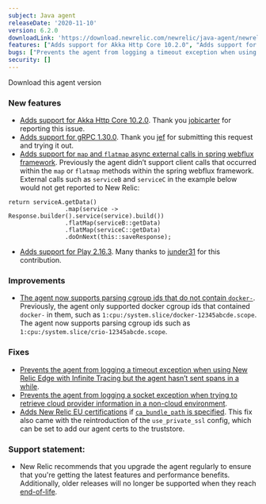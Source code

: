 ```yaml
---
subject: Java agent
releaseDate: '2020-11-10'
version: 6.2.0
downloadLink: 'https://download.newrelic.com/newrelic/java-agent/newrelic-agent/6.2.0/'
features: ["Adds support for Akka Http Core 10.2.0", "Adds support for gRPC 1.30.0", "Adds support for map and flatmap async external calls in spring webflux framework", "Adds support for Play 2.16.3", "The agent now supports parsing cgroup ids that do not contain docker-"]
bugs: ["Prevents the agent from logging a timeout exception when using New Relic Edge with Infinite Tracing", "Prevents the agent from logging a socket exception when trying to retrieve cloud provider information in a non-cloud environment", "Adds New Relic EU certifications if ca_bundle_path is specified. This fix also reintroduces the use_private_ssl config, which can be set to add NR agent certs to the truststore."]
security: []
---
```

<ButtonGroup>
  <ButtonLink
    role="button"
    to="https://download.newrelic.com/newrelic/java-agent/newrelic-agent/6.2.0/"
    variant="primary"
  >
    Download this agent version
  </ButtonLink>
</ButtonGroup>

### New features

* [Adds support for Akka Http Core 10.2.0](https://github.com/newrelic/newrelic-java-agent/pull/90). Thank you [jobicarter](https://github.com/jobicarter) for reporting this issue.
* [Adds support for gRPC 1.30.0](https://github.com/newrelic/newrelic-java-agent/pull/92). Thank you [jef](https://github.com/jef) for submitting this request and trying it out.
* [Adds support for `map` and `flatmap` async external calls in spring webflux framework](https://github.com/newrelic/newrelic-java-agent/pull/93). Previously the agent didn’t support client calls that occurred within the `map` or `flatmap` methods within the spring webflux framework. External calls such as `serviceB` and `serviceC` in the example below would not get reported to New Relic:

```
return serviceA.getData()
                .map(service -> Response.builder().service(service).build())
                .flatMap(serviceB::getData)
                .flatMap(serviceC::getData)
                .doOnNext(this::saveResponse);
```

* [Adds support for Play 2.16.3](https://github.com/newrelic/newrelic-java-agent/pull/97). Many thanks to [junder31](https://github.com/junder31) for this contribution.

### Improvements

* [The agent now supports parsing cgroup ids that do not contain `docker-`](https://github.com/newrelic/newrelic-java-agent/pull/87). Previously, the agent only supported docker cgroup ids that contained `docker-` in them, such as `1:cpu:/system.slice/docker-12345abcde.scope`. The agent now supports parsing cgroup ids such as `1:cpu:/system.slice/crio-12345abcde.scope`.

### Fixes

* [Prevents the agent from logging a timeout exception when using New Relic Edge with Infinite Tracing but the agent hasn’t sent spans in a while](https://github.com/newrelic/newrelic-java-agent/pull/76).
* [Prevents the agent from logging a socket exception when trying to retrieve cloud provider information in a non-cloud environment](https://github.com/newrelic/newrelic-java-agent/pull/80).
* [Adds New Relic EU certifications](https://github.com/newrelic/newrelic-java-agent/pull/89) if [`ca_bundle_path` is specified](https://docs.newrelic.com/docs/agents/java-agent/configuration/configuring-your-ssl-certificates). This fix also came with the reintroduction of the `use_private_ssl` config, which can be set to add our agent certs to the truststore.

### Support statement:

* New Relic recommends that you upgrade the agent regularly to ensure that you're getting the latest features and performance benefits. Additionally, older releases will no longer be supported when they reach [end-of-life](https://docs.newrelic.com/docs/using-new-relic/cross-product-functions/install-configure/notification-changes-new-relic-saas-features-distributed-software).
